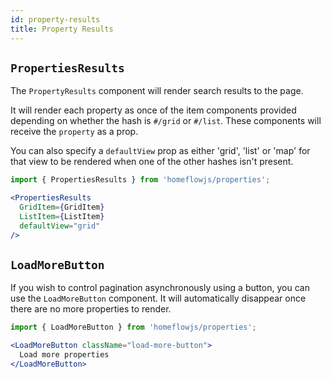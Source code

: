 ```yaml
---
id: property-results
title: Property Results
---
```


## `PropertiesResults`

The `PropertyResults` component will render search results to the page.

It will render each property as once of the item components provided depending on whether the hash is `#/grid` or `#/list`. These components will receive the `property` as a prop.

You can also specify a `defaultView` prop as either 'grid', 'list' or 'map' for that view to be rendered when one of the other hashes isn't present.

```jsx
import { PropertiesResults } from 'homeflowjs/properties';

<PropertiesResults
  GridItem={GridItem}
  ListItem={ListItem}
  defaultView="grid"
/>
```

## `LoadMoreButton`

If you wish to control pagination asynchronously using a button, you can use the `LoadMoreButton` component. It will automatically disappear once there are no more properties to render.

```jsx
import { LoadMoreButton } from 'homeflowjs/properties';

<LoadMoreButton className="load-more-button">
  Load more properties
</LoadMoreButton>
```
